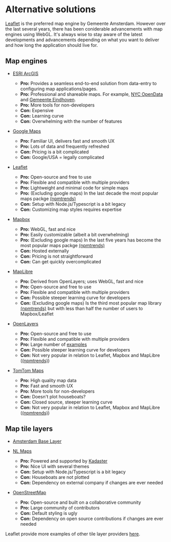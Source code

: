 
<Meta title="Alternative solutions" />

# Alternative solutions

[Leaflet](https://leafletjs.com) is the preferred map engine by Gemeente Amsterdam. However over the last several years, there has been coniderable advancements with map engines using WebGL. It's always wise to stay aware of the latest developments and advancements depending on what you want to deliver and how long the application should live for.

## Map engines

- [ESRI ArcGIS](https://www.esri.com/en-us/arcgis/about-arcgis/overview)
    - **Pro:** Provides a seamless end-to-end solution from data-entry to configuring map applications/pages.
    - **Pro:** Professional and shareable maps. For example, [NYC OpenData](https://data.cityofnewyork.us/Housing-Development/arcGIS/pq44-rrf3) and [Gemeente Eindhoven](https://eindhoven.maps.arcgis.com/home/index.html).
    - **Pro:** More tools for non-developers
    - **Con:** Expensive
    - **Con:** Learning curve
    - **Con:** Overwhelming with the number of features

- [Google Maps](https://google.com/maps)
    - **Pro:** Familiar UI, delivers fast and smooth UX
    - **Pro:** Lots of data and frequently refreshed
    - **Con:** Pricing is a bit complicated
    - **Con:** Google/USA = legally complicated

- [Leaflet](https://leafletjs.com/)
    - **Pro:** Open-source and free to use
    - **Pro:** Flexible and compatible with multiple providers
    - **Pro:** Lightweight and minimal code for simple maps
    - **Pro:** (Excluding google maps) In the last decade the most popular maps packge [(npmtrends)](https://npmtrends.com/@tomtom-international/web-sdk-maps-vs-leaflet-vs-mapbox-gl-vs-maplibre-gl-vs-openlayers)
    - **Con:** Setup with Node.js/Typescript is a bit legacy
    - **Con:** Customizing map styles requires expertise

- [Mapbox](https://mapbox.com/)
    - **Pro:** WebGL, fast and nice
    - **Pro:** Easily customizable (albeit a bit overwhelming)
    - **Pro:** (Excluding google maps) In the last five years has become the most popular maps packge [(npmtrends)](https://npmtrends.com/@tomtom-international/web-sdk-maps-vs-leaflet-vs-mapbox-gl-vs-maplibre-gl-vs-openlayers)
    - **Con:** Hosted externally
    - **Con:** Pricing is not straightforward
    - **Con:** Can get quickly overcomplicated

- [MapLibre](https://maplibre.org/)
    - **Pro:** Derived from OpenLayers; uses WebGL, fast and nice
    - **Pro:** Open-source and free to use
    - **Pro:** Flexible and compatible with multiple providers
    - **Con:** Possible steeper learning curve for developers
    - **Con:** (Excluding google maps) Is the third most popular map library [(npmtrends)](https://npmtrends.com/@tomtom-international/web-sdk-maps-vs-leaflet-vs-mapbox-gl-vs-maplibre-gl-vs-openlayers) but with less than half the number of users to Mapbox/Leaflet

- [OpenLayers](https://openlayers.org/)
    - **Pro:** Open-source and free to use
    - **Pro:** Flexible and compatible with multiple providers
    - **Pro:** Large number of [examples](https://openlayers.org/en/latest/examples/)
    - **Con:** Possible steeper learning curve for developers
    - **Con:** Not very popular in relation to Leaflet, Mapbox and MapLibre ([(npmtrends)](https://npmtrends.com/@tomtom-international/web-sdk-maps-vs-leaflet-vs-mapbox-gl-vs-maplibre-gl-vs-openlayers))

- [TomTom Maps](https://www.tomtom.com/products/maps/)
    - **Pro:** High quality map data
    - **Pro:** Fast and smooth UX
    - **Pro:** More tools for non-developers
    - **Con:** Doesn't plot houseboats?
    - **Con:** Closed source, steeper learning curve
    - **Con:** Not very popular in relation to Leaflet, Mapbox and MapLibre ([(npmtrends)](https://npmtrends.com/@tomtom-international/web-sdk-maps-vs-leaflet-vs-mapbox-gl-vs-maplibre-gl-vs-openlayers))

## Map tile layers

- [Amsterdam Base Layer](../?path=/docs/alternatives--docs)

- [NL Maps](https://nlmaps.nl/)
    - **Pro:** Powered and supported by [Kadaster](https://kadaster.nl/)
    - **Pro:** Nice UI with several themes
    - **Con:** Setup with Node.js/Typescript is a bit legacy
    - **Con:** Houseboats are not plotted
    - **Con:** Dependency on external company if changes are ever needed

- [OpenStreetMap](https://www.openstreetmap.org/)
    - **Pro:** Open-source and built on a collaborative community
    - **Pro:** Large community of contributors
    - **Con:** Default styling is ugly
    - **Con:** Dependency on open source contributions if changes are ever needed

Leaflet provide more examples of other tile layer providers [here](https://leaflet-extras.github.io/leaflet-providers/preview/).